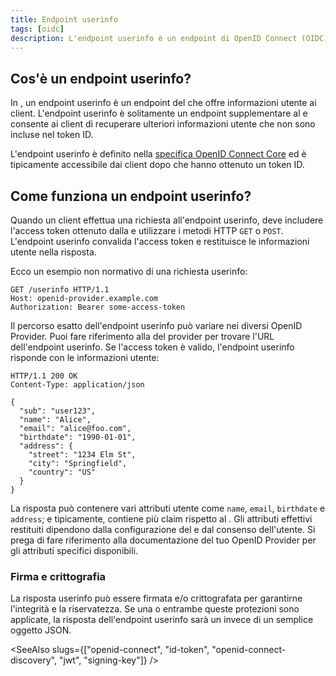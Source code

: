 ```yaml
---
title: Endpoint userinfo
tags: [oidc]
description: L'endpoint userinfo è un endpoint di OpenID Connect (OIDC) che fornisce informazioni utente ai client. È un endpoint supplementare al token ID e consente ai client di recuperare ulteriori informazioni utente.
---
```


## Cos'è un endpoint userinfo?

In <Ref slug="openid-connect" />, un endpoint userinfo è un endpoint del <Ref slug="openid-connect" headingId="openid-provider-op" /> che offre informazioni utente ai <Ref slug="client">client</Ref>. L'endpoint userinfo è solitamente un endpoint supplementare al <Ref slug="id-token" /> e consente ai client di recuperare ulteriori informazioni utente che non sono incluse nel token ID.

L'endpoint userinfo è definito nella [specifica OpenID Connect Core](https://openid.net/specs/openid-connect-core-1_0.html#UserInfo) ed è tipicamente accessibile dai client dopo che hanno ottenuto un token ID.

## Come funziona un endpoint userinfo?

Quando un client effettua una richiesta all'endpoint userinfo, deve includere l'access token ottenuto dalla <Ref slug="token-request" /> e utilizzare i metodi HTTP `GET` o `POST`. L'endpoint userinfo convalida l'access token e restituisce le informazioni utente nella risposta.

Ecco un esempio non normativo di una richiesta userinfo:

```http
GET /userinfo HTTP/1.1
Host: openid-provider.example.com
Authorization: Bearer some-access-token
```

Il percorso esatto dell'endpoint userinfo può variare nei diversi OpenID Provider. Puoi fare riferimento alla <Ref slug="openid-connect-discovery" /> del provider per trovare l'URL dell'endpoint userinfo. Se l'access token è valido, l'endpoint userinfo risponde con le informazioni utente:

```http
HTTP/1.1 200 OK
Content-Type: application/json

{
  "sub": "user123",
  "name": "Alice",
  "email": "alice@foo.com",
  "birthdate": "1990-01-01",
  "address": {
    "street": "1234 Elm St",
    "city": "Springfield",
    "country": "US"
  }
}
```

La risposta può contenere vari attributi utente come `name`, `email`, `birthdate` e `address`; e tipicamente, contiene più <Ref slug="claim">claim</Ref> rispetto al <Ref slug="id-token" />. Gli attributi effettivi restituiti dipendono dalla configurazione del <Ref slug="openid-connect" headingId="openid-provider-op" /> e dal consenso dell'utente. Si prega di fare riferimento alla documentazione del tuo OpenID Provider per gli attributi specifici disponibili.

### Firma e crittografia

La risposta userinfo può essere firmata e/o crittografata per garantirne l'integrità e la riservatezza. Se una o entrambe queste protezioni sono applicate, la risposta dell'endpoint userinfo sarà un <Ref slug="jwt" /> invece di un semplice oggetto JSON.

<SeeAlso slugs={["openid-connect", "id-token", "openid-connect-discovery", "jwt", "signing-key"]} />